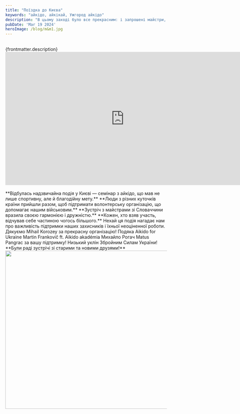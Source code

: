 ```yaml
---
title: "Поїздка до Києва"
keywords: "айкідо, айкікай, Ужгород айкідо"
description: "В цьому заході було все прекрасним: і запрошені майстри, і учасники заходу, а головне — мета."
pubDate: 'Mar 19 2024'
heroImage: /blog/m&m1.jpg
---
```

<br/>
{frontmatter.description}
<br/>

<iframe class="centered" width="740" height="415" src="https://www.youtube.com/embed/sRr2aBlg7jA" frameborder="0" allowfullscreen></iframe>
<br/>
<br/>
**Відбулась надзвичайна подія у Києві — семінар з айкідо, що мав не лише спортивну, але й благодійну мету.**
**Люди з різних куточків країни прийшли разом, щоб підтримати волонтерську організацію, що допомагає нашим військовим.** 
**Зустріч з майстрами зі Словаччини вразила своєю гармонією і дружністю.** 
**Кожен, хто взяв участь, відчував себе частиною чогось більшого.** 
Нехай ця подія нагадає нам про важливість підтримки наших захисників і їхньої неоціненної роботи. 
Дякуємо Mihail Korozey за прекрасну організацію!
Подяка Aikido for Ukraine Martin Frankovič ft. Aikido akadémia Михайло Рогач Matus Pangrac за вашу підтримку!
Низький уклін Збройним Силам України!
**Були раді зустрічі зі старими та новими друзями!**
<br/>
<img class="centered" src="/blog/m&m2.jpg" width="741" height="493" alt="" title=""/>